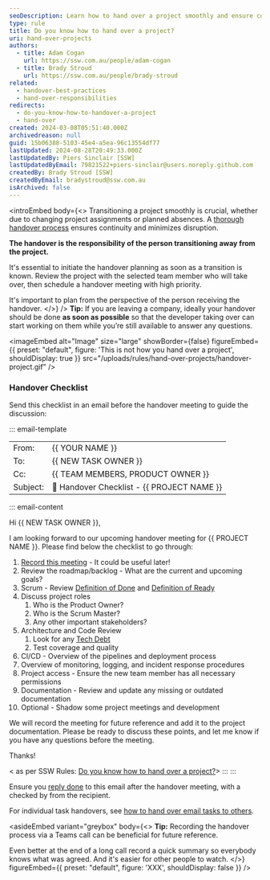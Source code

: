 ```yaml
---
seoDescription: Learn how to hand over a project smoothly and ensure continuity with our step-by-step guide. Know the responsibilities of the person transitioning away from the project and follow our comprehensive checklist.
type: rule
title: Do you know how to hand over a project?
uri: hand-over-projects
authors:
  - title: Adam Cogan
    url: https://ssw.com.au/people/adam-cogan
  - title: Brady Stroud
    url: https://ssw.com.au/people/brady-stroud
related:
  - handover-best-practices
  - hand-over-responsibilities
redirects:
  - do-you-know-how-to-handover-a-project
  - hand-over
created: 2024-03-08T05:51:40.000Z
archivedreason: null
guid: 15b06388-5103-45e4-a5ea-96c13554df77
lastUpdated: 2024-08-28T20:49:33.000Z
lastUpdatedBy: Piers Sinclair [SSW]
lastUpdatedByEmail: 79821522+piers-sinclair@users.noreply.github.com
createdBy: Brady Stroud [SSW]
createdByEmail: bradystroud@ssw.com.au
isArchived: false
---
```


<introEmbed
  body={<>
Transitioning a project smoothly is crucial, whether due to changing project assignments or planned absences. A [thorough handover process](/handover-best-practices) ensures continuity and minimizes disruption.

**The handover is the responsibility of the person transitioning away from the project.**

It's essential to initiate the handover planning as soon as a transition is known. Review the project with the selected team member who will take over, then schedule a handover meeting with high priority.

It's important to plan from the perspective of the person receiving the handover.
  </>}
/>
**Tip:** If you are leaving a company, ideally your handover should be done **as soon as possible** so that the developer taking over can start working on them while you’re still available to answer any questions.


<imageEmbed
  alt="Image"
  size="large"
  showBorder={false}
  figureEmbed={{
    preset: "default",
    figure: 'This is not how you hand over a project',
    shouldDisplay: true
  }}
  src="/uploads/rules/hand-over-projects/handover-project.gif"
/>

### Handover Checklist

Send this checklist in an email before the handover meeting to guide the discussion:

::: email-template

| | |
| -------- | --- |
| From: | &#123;&#123; YOUR NAME &#125;&#125; |
| To: | &#123;&#123; NEW TASK OWNER &#125;&#125; |
| Cc: | &#123;&#123; TEAM MEMBERS, PRODUCT OWNER &#125;&#125; |
| Subject: | 🤝 Handover Checklist - &#123;&#123; PROJECT NAME &#125;&#125; |

::: email-content

Hi &#123;&#123; NEW TASK OWNER &#125;&#125;,

I am looking forward to our upcoming handover meeting for &#123;&#123; PROJECT NAME &#125;&#125;. Please find below the checklist to go through:

1. [Record this meeting](/record-teams-meetings) - It could be useful later!
2. Review the roadmap/backlog - What are the current and upcoming goals?
3. Scrum - Review [Definition of Done](/definition-of-done) and [Definition of Ready](/have-a-definition-of-ready)
4. Discuss project roles
   1. Who is the Product Owner?
   2. Who is the Scrum Master?
   3. Any other important stakeholders?
5. Architecture and Code Review
   1. Look for any [Tech Debt](/technical-debt)
   2. Test coverage and quality
6. CI/CD - Overview of the pipelines and deployment process
7. Overview of monitoring, logging, and incident response procedures
8. Project access - Ensure the new team member has all necessary permissions
9. Documentation - Review and update any missing or outdated documentation
10. Optional - Shadow some project meetings and development

We will record the meeting for future reference and add it to the project documentation. Please be ready to discuss these points, and let me know if you have any questions before the meeting.

Thanks!

< as per SSW Rules: [Do you know how to hand over a project?](/hand-over)>
:::
:::

Ensure you [reply done](/reply-done-and-delete-the-email) to this email after the handover meeting, with a checked by from the recipient.

For individual task handovers, see [how to hand over email tasks to others](/how-to-hand-over-tasks-to-others).

<asideEmbed
  variant="greybox"
  body={<>
    **Tip:** Recording the handover process via a Teams call can be beneficial for future reference.

Even better at the end of a long call record a quick summary so everybody knows what was agreed. And it's easier for other people to watch.
  </>}
  figureEmbed={{
    preset: "default",
    figure: 'XXX',
    shouldDisplay: false
  }}
/>
